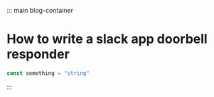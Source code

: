 
::: main blog-container

# How to write a slack app doorbell responder

```js
const something = "string"
```

:::
